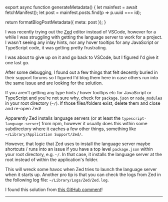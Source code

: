 

export async function generateMetadata() {
  let mainfest = await fetchManifest();
  let post = mainfest.posts.find(p => p.uuid === id);

  return formatBlogPostMetadata({ meta: post });
}

<BlogPage id={id}>

I was recently trying out the [Zed](https://zed.dev/) editor instead of VSCode,
however for a while I was struggling with getting the language server to work
for a project. I wasn't seeing any inlay hints, nor any hover tooltips for any
JavaScript or TypeScript code, it was getting pretty frustrating.

I was about to give up on it and go back to VSCode, but I figured I'd give it
one last go.

After some debugging, I found out a few things that felt decently buried in
their support forums so I figured I'd blog them here in case others run into the
same issue and are looking for the solution.

<TLDR>

If you aren't getting any type hints / hover tooltips etc for JavaScript or
TypeScript and you're not sure why, check for `package.json` or `node_modules`
in your root directory (`~/`). If those files/folders exist, delete them and
close and re-open Zed!

</TLDR>

Apparently Zed installs language servers (or at least the
`typescript-language-server`) from npm, however it usually does this within some
subdirectory where it caches a few other things, something like
`~/Library/Application Support/Zed/`.

However, that logic that Zed uses to install the language server maybe shortcuts
/ runs into an issue if you have a top level `package.json` within your root
directory, e.g. `~/`. In that case, it installs the language server at the root
instead of within the application's folder.

This will wreck some havoc when Zed tries to launch the language server when it
starts up. Another pro tip is that you can check the logs from Zed in the
following log file: `~/Library/Logs/Zed/Zed.log`.

I found this solution from
[this GitHub comment](https://github.com/zed-industries/community/issues/1756#issuecomment-1786866119)!

---


</BlogPage>